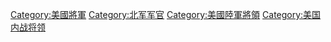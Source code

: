 [[Category:美國將軍|Category:美國將軍]]
[[Category:北军军官|Category:北军军官]]
[[Category:美國陸軍將領|Category:美國陸軍將領]]
[[Category:美国内战将领|Category:美国内战将领]]